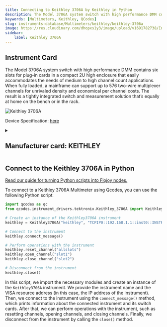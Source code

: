 ```yaml
---
title: Connecting to Keithley 3706A by Keithley in Python
description: The Model 3706A system switch with high performance DMM contains six slots for plug-in cards in a compact 2U high enclosure that easily accommodates the needs of medium to high channel count applications. When fully loaded, a mainframe can support up to 576 two-wire multiplexer channels for unrivaled density and economical per channel costs. The result is a tightly integrated switch and measurement solution that’s equally at home on the bench or in the rack.
keywords: [Multimeters, Keithley, QCodes] 
slug: instruments-database/Multimeters/keithley/keithley-3706a 
image: https://res.cloudinary.com/dhopxs1y3/image/upload/v1691782738/Instruments/Multimeters/Keithley-3706A/Keithley-3706A.webp
sidebar:
    label: Keithley 3706A 
---
```



## Instrument Card

The Model 3706A system switch with high performance DMM contains six slots for plug-in cards in a compact 2U high enclosure that easily accommodates the needs of medium to high channel count applications. When fully loaded, a mainframe can support up to 576 two-wire multiplexer channels for unrivaled density and economical per channel costs. The result is a tightly integrated switch and measurement solution that’s equally at home on the bench or in the rack.

![Keithley 3706A](https://res.cloudinary.com/dhopxs1y3/image/upload/v1691782738/Instruments/Multimeters/Keithley-3706A/Keithley-3706A.webp)

Device Specification: [here](https://download.tek.com/datasheet/1KW-61232-0_Series_3700A_System_Switch_Multimeter_Datasheet_051122.pdf)

<details style={{ marginTop: "15px"}}>
<summary><h2 style={{display:'inline'}}>Manufacturer card: KEITHLEY</h2></summary>

![KEITHLEY](https://res.cloudinary.com/dhopxs1y3/image/upload/v1692806202/Instruments/Vendor%20Logos/Keithley.png)

Keithley Instruments is a measurement and instrument company headquartered in Solon, Ohio, that develops, manufactures, markets, and sells data acquisition products, as well as complete systems for high-volume production and assembly testing.

- Headquarters: Cleveland, Ohio, United States
- Yearly Revenue (millions, USD): 110.6
- Vendor Website: [here](https://www.tek.com/en)

</details>


<FeaturedInstrumentVideo category="MULTIMETERS" />

## Connect to the Keithley 3706A in Python

[Read our guide for turning Python scripts into Flojoy nodes.](https://docs.flojoy.ai/contribution/blocks/custom-flojoy-block/)



<Tabs>
<TabItem value="Flojoy" label="Flojoy" className="flojoy-instrument-tabs">

<SectionsCard category="MULTIMETERS" manufacturer="Keithley"></SectionsCard>

</TabItem>
<TabItem value="QCodes" label="QCodes">

To connect to a Keithley 3706A Multimeter using Qcodes, you can use the following Python script:

```python
import qcodes as qc
from qcodes.instrument_drivers.tektronix.Keithley_3706A import Keithley3706A

# Create an instance of the Keithley3706A instrument
keithley = Keithley3706A("keithley", "TCPIP0::192.168.1.1::inst0::INSTR")

# Connect to the instrument
keithley.connect_message()

# Perform operations with the instrument
keithley.reset_channel("allslots")
keithley.open_channel("slot1")
keithley.close_channel("slot2")

# Disconnect from the instrument
keithley.close()
```

In this script, we import the necessary modules and create an instance of the `Keithley3706A` instrument. We provide the instrument name and the VISA resource address (in this case, the IP address of the instrument). Then, we connect to the instrument using the `connect_message()` method, which prints information about the connected instrument and its switch cards. After that, we can perform operations with the instrument, such as resetting channels, opening channels, and closing channels. Finally, we disconnect from the instrument by calling the `close()` method.

</TabItem>
</Tabs>